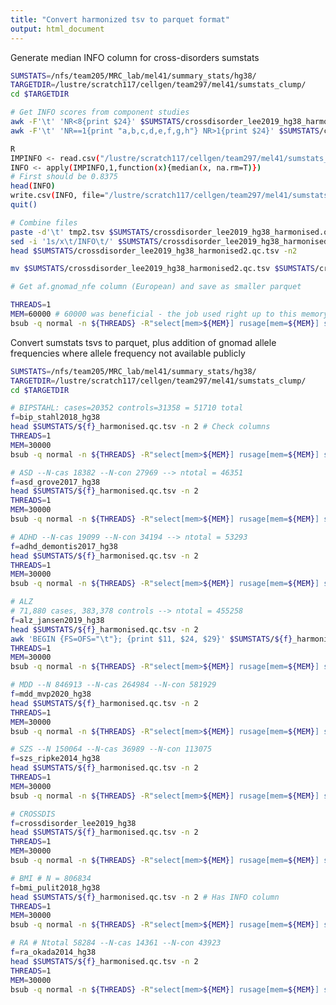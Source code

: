 ```yaml
---
title: "Convert harmonized tsv to parquet format"
output: html_document
---
```


Generate median INFO column for cross-disorders sumstats
```bash
SUMSTATS=/nfs/team205/MRC_lab/mel41/summary_stats/hg38/
TARGETDIR=/lustre/scratch117/cellgen/team297/mel41/sumstats_clump/
cd $TARGETDIR

# Get INFO scores from component studies
awk -F'\t' 'NR<8{print $24}' $SUMSTATS/crossdisorder_lee2019_hg38_harmonised.qc.tsv 
awk -F'\t' 'NR==1{print "a,b,c,d,e,f,g,h"} NR>1{print $24}' $SUMSTATS/crossdisorder_lee2019_hg38_harmonised.qc.tsv > tmp.tsv

R
IMPINFO <- read.csv("/lustre/scratch117/cellgen/team297/mel41/sumstats_clump/tmp.tsv")
INFO <- apply(IMPINFO,1,function(x){median(x, na.rm=T)})
# First should be 0.8375
head(INFO)
write.csv(INFO, file="/lustre/scratch117/cellgen/team297/mel41/sumstats_clump/tmp2.tsv", row.names=FALSE, quote=FALSE)
quit()

# Combine files
paste -d'\t' tmp2.tsv $SUMSTATS/crossdisorder_lee2019_hg38_harmonised.qc.tsv > $SUMSTATS/crossdisorder_lee2019_hg38_harmonised2.qc.tsv
sed -i '1s/x\t/INFO\t/' $SUMSTATS/crossdisorder_lee2019_hg38_harmonised2.qc.tsv
head $SUMSTATS/crossdisorder_lee2019_hg38_harmonised2.qc.tsv -n2

mv $SUMSTATS/crossdisorder_lee2019_hg38_harmonised2.qc.tsv $SUMSTATS/crossdisorder_lee2019_hg38_harmonised.qc.tsv
```

```bash

# Get af.gnomad_nfe column (European) and save as smaller parquet

THREADS=1
MEM=60000 # 60000 was beneficial - the job used right up to this memory level! At 25000 was hanging over 24hrs
bsub -q normal -n ${THREADS} -R"select[mem>${MEM}] rusage[mem=${MEM}] span[ptile=${THREADS}]" -M${MEM} -e %Jerror -o %Jout "python get_hg38_cols_from_gnomad_parquet.py > log_get_hg38_cols_from_gnomad_parquet.py.txt"

```

Convert sumstats tsvs to parquet, plus addition of gnomad allele frequencies where allele frequency not available publicly
```bash
SUMSTATS=/nfs/team205/MRC_lab/mel41/summary_stats/hg38/
TARGETDIR=/lustre/scratch117/cellgen/team297/mel41/sumstats_clump/
cd $TARGETDIR

# BIPSTAHL: cases=20352 controls=31358 = 51710 total
f=bip_stahl2018_hg38
head $SUMSTATS/${f}_harmonised.qc.tsv -n 2 # Check columns
THREADS=1
MEM=30000 
bsub -q normal -n ${THREADS} -R"select[mem>${MEM}] rusage[mem=${MEM}] span[ptile=${THREADS}]" -M${MEM} -e %Jerror -o %Jout "python tsv2parquet_ingest.py -inFile $SUMSTATS/${f}_harmonised.qc.tsv -outFile $TARGETDIR/filtered/parquets/${f}.parquet -min_mac 10 -n_cases 20352 -n_total 51710 -in_af '/nfs/team205/MRC_lab/mel41/gnomad/variant-annotation-hg38cols.parquet' -min_rows 10000 > log_toparquet_${f}.txt"

# ASD --N-cas 18382 --N-con 27969 --> ntotal = 46351
f=asd_grove2017_hg38
head $SUMSTATS/${f}_harmonised.qc.tsv -n 2 
THREADS=1
MEM=30000 
bsub -q normal -n ${THREADS} -R"select[mem>${MEM}] rusage[mem=${MEM}] span[ptile=${THREADS}]" -M${MEM} -e %Jerror -o %Jout "python tsv2parquet_ingest.py -inFile $SUMSTATS/${f}_harmonised.qc.tsv -outFile $TARGETDIR/filtered/parquets/${f}.parquet -min_mac 10 -n_cases 18382 -n_total 46351 -in_af '/nfs/team205/MRC_lab/mel41/gnomad/variant-annotation-hg38cols.parquet' -min_rows 10000 > log_toparquet_${f}.txt"

# ADHD --N-cas 19099 --N-con 34194 --> ntotal = 53293
f=adhd_demontis2017_hg38
head $SUMSTATS/${f}_harmonised.qc.tsv -n 2 
THREADS=1
MEM=30000 
bsub -q normal -n ${THREADS} -R"select[mem>${MEM}] rusage[mem=${MEM}] span[ptile=${THREADS}]" -M${MEM} -e %Jerror -o %Jout "python tsv2parquet_ingest.py -inFile $SUMSTATS/${f}_harmonised.qc.tsv -outFile $TARGETDIR/filtered/parquets/${f}.parquet -min_mac 10 -n_cases 19099 -n_total 53293 -in_af '/nfs/team205/MRC_lab/mel41/gnomad/variant-annotation-hg38cols.parquet' -min_rows 10000 > log_toparquet_${f}.txt"

# ALZ 
# 71,880 cases, 383,378 controls --> ntotal = 455258
f=alz_jansen2019_hg38 
head $SUMSTATS/${f}_harmonised.qc.tsv -n 2 
awk 'BEGIN {FS=OFS="\t"}; {print $11, $24, $29}' $SUMSTATS/${f}_harmonised.qc.tsv | head
THREADS=1
MEM=30000 
bsub -q normal -n ${THREADS} -R"select[mem>${MEM}] rusage[mem=${MEM}] span[ptile=${THREADS}]" -M${MEM} -e %Jerror -o %Jout "python tsv2parquet_ingest.py -inFile $SUMSTATS/${f}_harmonised.qc.tsv -outFile $TARGETDIR/filtered/parquets/${f}.parquet -min_mac 10 -n_cases 71880 -n_total 455258 -in_af '/nfs/team205/MRC_lab/mel41/gnomad/variant-annotation-hg38cols.parquet' -min_rows 10000 > log_toparquet_${f}.txt"

# MDD --N 846913 --N-cas 264984 --N-con 581929
f=mdd_mvp2020_hg38
head $SUMSTATS/${f}_harmonised.qc.tsv -n 2 
THREADS=1
MEM=30000 
bsub -q normal -n ${THREADS} -R"select[mem>${MEM}] rusage[mem=${MEM}] span[ptile=${THREADS}]" -M${MEM} -e %Jerror -o %Jout "python tsv2parquet_ingest.py -inFile $SUMSTATS/${f}_harmonised.qc.tsv -outFile $TARGETDIR/filtered/parquets/${f}.parquet -min_mac 10 -n_cases 264984 -n_total 846913 -in_af '/nfs/team205/MRC_lab/mel41/gnomad/variant-annotation-hg38cols.parquet' -min_rows 10000 > log_toparquet_${f}.txt"

# SZS --N 150064 --N-cas 36989 --N-con 113075
f=szs_ripke2014_hg38
head $SUMSTATS/${f}_harmonised.qc.tsv -n 2 
THREADS=1
MEM=30000 
bsub -q normal -n ${THREADS} -R"select[mem>${MEM}] rusage[mem=${MEM}] span[ptile=${THREADS}]" -M${MEM} -e %Jerror -o %Jout "python tsv2parquet_ingest.py -inFile $SUMSTATS/${f}_harmonised.qc.tsv -outFile $TARGETDIR/filtered/parquets/${f}.parquet -min_mac 10 -n_cases 36989 -n_total 150064 -in_af '/nfs/team205/MRC_lab/mel41/gnomad/variant-annotation-hg38cols.parquet' -min_rows 10000 > log_toparquet_${f}.txt"

# CROSSDIS
f=crossdisorder_lee2019_hg38
head $SUMSTATS/${f}_harmonised.qc.tsv -n 2 
THREADS=1
MEM=30000 
bsub -q normal -n ${THREADS} -R"select[mem>${MEM}] rusage[mem=${MEM}] span[ptile=${THREADS}]" -M${MEM} -e %Jerror -o %Jout "python tsv2parquet_ingest.py -inFile $SUMSTATS/${f}_harmonised.qc.tsv -outFile $TARGETDIR/filtered/parquets/${f}.parquet -min_mac 10 -n_cases 232964 -n_total 727126 -in_af '/nfs/team205/MRC_lab/mel41/gnomad/variant-annotation-hg38cols.parquet' -min_rows 10000 > log_toparquet_${f}.txt"

# BMI # N = 806834
f=bmi_pulit2018_hg38
head $SUMSTATS/${f}_harmonised.qc.tsv -n 2 # Has INFO column
THREADS=1
MEM=30000 
bsub -q normal -n ${THREADS} -R"select[mem>${MEM}] rusage[mem=${MEM}] span[ptile=${THREADS}]" -M${MEM} -e %Jerror -o %Jout "python tsv2parquet_ingest.py -inFile $SUMSTATS/${f}_harmonised.qc.tsv -outFile $TARGETDIR/filtered/parquets/${f}.parquet -min_mac 10 -n_total 806834 -in_af '/nfs/team205/MRC_lab/mel41/gnomad/variant-annotation-hg38cols.parquet' -min_rows 10000 > log_toparquet_${f}.txt"

# RA # Ntotal 58284 --N-cas 14361 --N-con 43923
f=ra_okada2014_hg38
head $SUMSTATS/${f}_harmonised.qc.tsv -n 2 
THREADS=1
MEM=30000 
bsub -q normal -n ${THREADS} -R"select[mem>${MEM}] rusage[mem=${MEM}] span[ptile=${THREADS}]" -M${MEM} -e %Jerror -o %Jout "python tsv2parquet_ingest.py -inFile $SUMSTATS/${f}_harmonised.qc.tsv -outFile $TARGETDIR/filtered/parquets/${f}.parquet -min_mac 10 -n_cases 14361 -n_total 58284 -in_af '/nfs/team205/MRC_lab/mel41/gnomad/variant-annotation-hg38cols.parquet' -min_rows 10000 > log_toparquet_${f}.txt"

```




